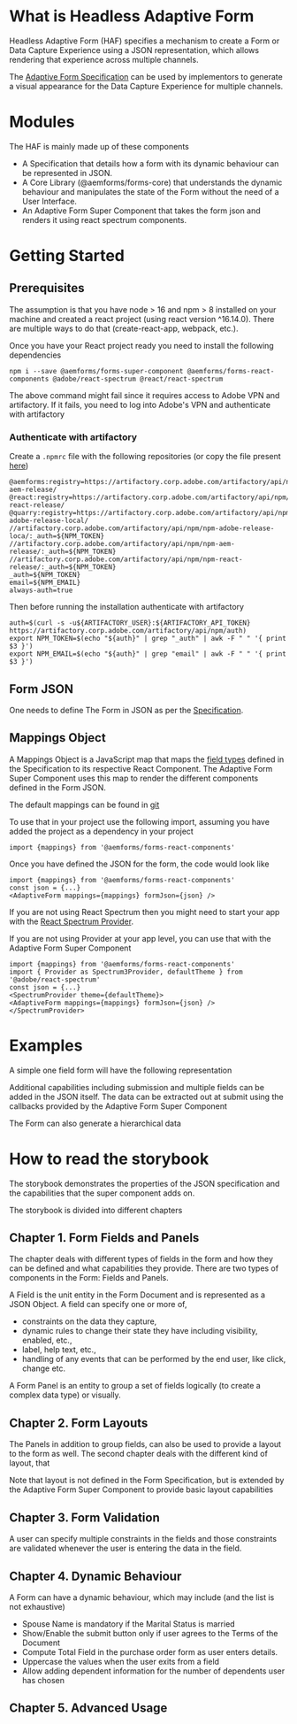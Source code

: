 
<Meta title="Adaptive Form/Introduction" component={AdaptiveForm} />

# What is Headless Adaptive Form

Headless Adaptive Form (HAF) specifies a mechanism to create a Form or Data Capture Experience using a JSON representation,
which allows rendering that experience across multiple channels.

The [Adaptive Form Specification](https://git.corp.adobe.com/pages/livecycle/af2-docs/spec/latest/)
can be used by implementors to generate a visual appearance for the Data Capture Experience for multiple channels.

# Modules

The HAF is mainly made up of these components

* A Specification that details how a form with its dynamic behaviour can be represented in JSON.
* A Core Library (@aemforms/forms-core) that understands the dynamic behaviour and manipulates the state of the Form
without the need of a User Interface.
* An Adaptive Form Super Component that takes the form json and renders it using react spectrum components.

# Getting Started

## Prerequisites

The assumption is that you have node > 16 and npm > 8 installed on your machine and
created a react project (using react version ^16.14.0). There are multiple ways to do that
(create-react-app, webpack, etc.).

Once you have your React project ready you need to install the following dependencies

```
npm i --save @aemforms/forms-super-component @aemforms/forms-react-components @adobe/react-spectrum @react/react-spectrum
```

The above command might fail since it requires access to Adobe VPN and artifactory. If it fails, you need to log into
Adobe's VPN and authenticate with artifactory

### Authenticate with artifactory

Create a `.npmrc` file with the following repositories (or copy the file present
[here](https://git.corp.adobe.com/livecycle/af2-web-runtime/blob/main/.npmrc))

```
@aemforms:registry=https://artifactory.corp.adobe.com/artifactory/api/npm/npm-aem-release/
@react:registry=https://artifactory.corp.adobe.com/artifactory/api/npm/npm-react-release/
@quarry:registry=https://artifactory.corp.adobe.com/artifactory/api/npm/npm-adobe-release-local/
//artifactory.corp.adobe.com/artifactory/api/npm/npm-adobe-release-loca/:_auth=${NPM_TOKEN}
//artifactory.corp.adobe.com/artifactory/api/npm/npm-aem-release/:_auth=${NPM_TOKEN}
//artifactory.corp.adobe.com/artifactory/api/npm/npm-react-release/:_auth=${NPM_TOKEN}
_auth=${NPM_TOKEN}
email=${NPM_EMAIL}
always-auth=true
```

Then before running the installation authenticate with artifactory

```
auth=$(curl -s -u${ARTIFACTORY_USER}:${ARTIFACTORY_API_TOKEN} https://artifactory.corp.adobe.com/artifactory/api/npm/auth)
export NPM_TOKEN=$(echo "${auth}" | grep "_auth" | awk -F " " '{ print $3 }')
export NPM_EMAIL=$(echo "${auth}" | grep "email" | awk -F " " '{ print $3 }')
```

## Form JSON

One needs to define The Form in JSON as per the
[Specification](https://git.corp.adobe.com/pages/livecycle/af2-docs/spec/latest/).

## Mappings Object

A Mappings Object is a JavaScript map that maps the
[field types](https://git.corp.adobe.com/pages/livecycle/af2-docs/spec/latest/#field-properties-fieldType)
defined in the Specification to its respective React Component. The Adaptive Form Super Component
uses this map to render the different components defined in the Form JSON.

The default mappings can be found in
[git](https://git.corp.adobe.com/livecycle/af2-web-runtime/blob/main/packages/forms-next-react-core-components/src/utils/mappings.ts)

To use that in your project use the following import, assuming you have added the project as a dependency in your project

```
import {mappings} from '@aemforms/forms-react-components'
```

Once you have defined the JSON for the form, the code would look like

```
import {mappings} from '@aemforms/forms-react-components'
const json = {...}
<AdaptiveForm mappings={mappings} formJson={json} />
```

If you are not using React Spectrum then you might need to start your app with the
[React Spectrum Provider](https://react-spectrum.adobe.com/react-spectrum/getting-started.html#setting-up-your-app).

If you are not using Provider at your app level, you can use that with the Adaptive Form Super Component

```
import {mappings} from '@aemforms/forms-react-components'
import { Provider as Spectrum3Provider, defaultTheme } from '@adobe/react-spectrum'
const json = {...}
<SpectrumProvider theme={defaultTheme}>
<AdaptiveForm mappings={mappings} formJson={json} />
</SpectrumProvider>
```


# Examples

A simple one field form will have the following representation

<Story id="reference-examples--introduction" />


Additional capabilities including submission and multiple fields can be added in the JSON itself. The data can be
extracted out at submit using the callbacks provided by the Adaptive Form Super Component

<Story id="reference-examples--form-data" />


The Form can also generate a hierarchical data

<Story id="reference-examples--nested-data" />


# How to read the storybook

The storybook demonstrates the properties of the JSON specification and the capabilities that the super component adds
on.

The storybook is divided into different chapters

## Chapter 1. Form Fields and Panels

The chapter deals with different types of fields in the form and how they can be defined and what capabilities they
provide. There are two types of components in the Form: Fields and Panels.

A Field is the unit entity in the Form Document and is represented as a JSON Object.
A field can specify one or more of,

* constraints on the data they capture,
* dynamic rules to change their state they have including visibility, enabled, etc.,
* label, help text, etc.,
* handling of any events that can be performed by the end user, like click, change etc.

A Form Panel is an entity to group a set of fields logically (to create a complex data type) or visually.

## Chapter 2. Form Layouts

The Panels in addition to group fields, can also be used to provide a layout to the form as well. The second chapter
deals with the different kind of layout, that

Note that layout is not defined in the Form Specification, but is extended by the Adaptive Form Super Component
to provide basic layout capabilities

## Chapter 3. Form Validation

A user can specify multiple constraints in the fields and those constraints are validated whenever the user is entering
the data in the field.

## Chapter 4. Dynamic Behaviour

A Form can have a dynamic behaviour, which may include (and the list is not exhaustive)

* Spouse Name is mandatory if the Marital Status is married
* Show/Enable the submit button only if user agrees to the Terms of the Document
* Compute Total Field in the purchase order form as user enters details.
* Uppercase the values when the user exits from a field
* Allow adding dependent information for the number of dependents user has chosen

## Chapter 5. Advanced Usage